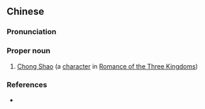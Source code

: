 ==Chinese==
{{zh-forms}}

===Pronunciation===
{{zh-pron
|m=Chóng Shào
|cat=pn
}}

===Proper noun===
{{zh-proper noun}}

# [[w:Chong Shao|Chong Shao]] (a [[character]] in [[w:Romance of the Three Kingdoms|Romance of the Three Kingdoms]])

===References===
* {{pedialite|种邵|lang=zh}}